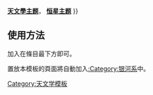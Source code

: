 {{Navbox
| name = 銀河
| title = [[银河系]]
| listclass = hlist
| image = [[Image:Milky Way 2005.jpg|85px|right|銀河系]]
| state = {{{state|<noinclude>uncollapsed</noinclude>}}}

| group1 = 位置 
| list1style = line-height:1.3em;
| list1 = [[银河系]]&nbsp;<big>→</big> [[銀河系的衛星星系|銀河系亞群]]&nbsp;<big>→</big> [[本星系群]]&nbsp;<big>→</big> [[本星系板]]&nbsp;<big>→</big> [[室女超星系团]]&nbsp;<big>→</big> [[拉尼亚凯亚超星系团]]&nbsp;<big>→</big> [[雙魚-鯨魚座超星系團複合體]]&nbsp;<big>→</big> [[可觀測宇宙]]&nbsp;<big>→</big> [[宇宙]]<small>（箭號「→」表示「屬於」或「包含於」。）</small>

| group2 = 星系核
| list2 =
* [[銀心|銀河系的中心]]
* [[人馬座A]]
* [[人馬座A*]]
* [[超大質量黑洞]]

| group3 = [[螺旋星系#螺旋臂|旋臂]]
| list3 = 
* [[人馬臂|船底–人馬]]
* [[天鵝臂|矩尺–天鵝]]
* [[獵戶臂|獵戶–天鵝]]
* [[英仙臂|英仙]]
* [[盾牌-南十字臂|盾牌–半人馬]]
* [[螺旋星系]]

| group4 = [[銀河系的衛星星系|衛星星系]]
| list4 =
 {{Navbox subgroup
 | evenodd=swap

 | group1 = [[麥哲倫雲]]
 | list1 = 
* [[大麦哲伦星系|大麥哲倫雲]]
* [[小麦哲伦星系|小麥哲倫雲]]
* [[麥哲倫星流]]
* [[麥哲倫橋]]

 | group2 = [[人馬座矮橢球星系|人馬座橢圓]]
 | list2 = 
* [[人馬座星流]]
* {{le|牧夫座II (矮星系)|Boötes II (dwarf galaxy)|牧夫座II}}
* [[后髮座矮星系]]
* [[M54]]
* [[帕羅馬12]]
* [[Segue 1]]
* [[Segue 2 (矮星系)|Segue 2]]
* [[泰爾讓7]]

 | group3 = [[矮星系]]
 | list3 = 
* {{le|唧筒座2|Antlia 2}}
* [[牧夫座矮星系|牧夫座I]]
* {{le|牧夫座III (矮星系)|Boötes III (dwarf galaxy)|牧夫座III}}
* {{le|獵犬座I (矮星系)|Canes Venatici I (dwarf galaxy)|獵犬座I}}
* {{le|獵犬座II (矮星系)|Canes Venatici II (dwarf galaxy)|獵犬座II}}
* [[大犬座高密度區|大犬座]]
* [[船底座矮星系|船底座]]
* {{le|巨爵座2 (矮星系)|Crater 2 Dwarf|巨爵座2}}
* [[天龙座矮星系|天龍座]]
* [[天爐座矮星系|天爐座]]
* {{le|武仙座 (矮星系)|Hercules (dwarf galaxy)|武仙座}}
* [[獅子座I]]
* [[獅子II矮星系|獅子座II]]
* [[獅子座IV (矮星系)|獅子座IV]]
* {{le|獅子座V (矮星系)|Leo V (dwarf galaxy)|獅子座V}}
* {{le|獅子座T (矮星系)|Leo T (dwarf galaxy)|獅子座T}}
* [[凤凰座矮星系|鳳凰座]]
* [[雙魚座I (矮星系)|雙魚座I]]
* [[雙魚座II (矮星系)|雙魚座II]]
* [[玉夫座矮星系|玉夫座]]
* [[六分儀座矮星系|六分儀座]]
* {{le|三角座II|Triangulum II}}
* [[大熊座I矮星系|大熊座I]]
* [[大熊座II矮星系|大熊座II]]
* [[小熊座矮星系|小熊座]]
* [[室女座 Ⅰ]]

 | group4 = 其它
 | list4 = 
* [[蓋亞香腸]]
* [[麒麟座環]]
* [[室女座星流]]
* {{le|科波索夫I|Koposov I}}
* {{le|科波索夫II|Koposov II}}
* {{le|Segue 3|Segue 3}}
* [[威爾曼1]]
}}

| group5 = 有关
| list5 =
* [[仙女座星系-银河系的碰撞]]
* [[巴德窗]]

 | below = {{Icon|Category}} '''[[:Category:银河系|银河系分类]]''' {{,}} {{Icon|Portal}} '''[[Portal:天文学|天文學主题]]'''，{{Icon|Portal}} '''[[Portal:恒星|恒星主题]]'''
}}<noinclude>
{{documentation}}
[[Category:天文学模板]]

==使用方法==
加入'''{{tl|銀河}}'''在條目最下方即可。

置放本模板的頁面將自動加入[[:Category:银河系]]中。
</noinclude>